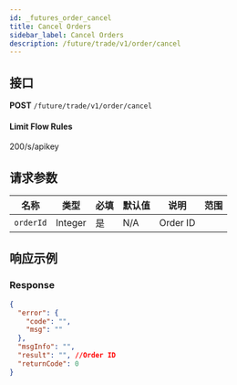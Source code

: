 ```yaml
---
id: _futures_order_cancel
title: Cancel Orders
sidebar_label: Cancel Orders
description: /future/trade/v1/order/cancel
---
```


## 接口

**POST** `/future/trade/v1/order/cancel`

#### **Limit Flow Rules**

200/s/apikey

## 请求参数

| 名称      | 类型    | 必填 | 默认值 | 说明     | 范围 |
| --------- | ------- | ---- | ------ | -------- | ---- |
| `orderId` | Integer | 是   | N/A    | Order ID |      |

## 响应示例

### Response

```json
{
  "error": {
    "code": "",
    "msg": ""
  },
  "msgInfo": "",
  "result": "", //Order ID
  "returnCode": 0
}
```
